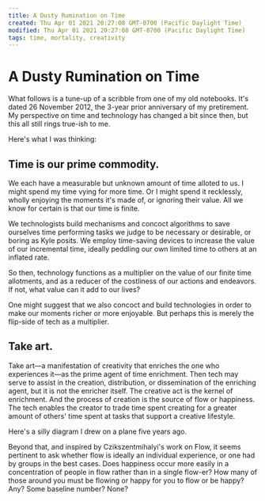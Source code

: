 ```yaml
---
title: A Dusty Rumination on Time
created: Thu Apr 01 2021 20:27:08 GMT-0700 (Pacific Daylight Time)
modified: Thu Apr 01 2021 20:27:08 GMT-0700 (Pacific Daylight Time)
tags: time, mortality, creativity
---
```


# A Dusty Rumination on Time

What follows is a tune-up of a scribble from one of my old notebooks. It's dated 26 November 2012, the 3-year prior anniversary of my pretirement. My perspective on time and technology has changed a bit since then, but this all still rings true-ish to me.

Here's what I was thinking:

## Time is our prime commodity.

We each have a measurable but unknown amount of time alloted to us. I might spend my time vying for more time. Or I might spend it recklessly, wholly enjoying the moments it's made of, or ignoring their value. All we know for certain is that our time is finite.

We technologists build mechanisms and concoct algorithms to save ourselves time performing tasks we judge to be necessary or desirable, or boring as Kyle posits. We employ time-saving devices to increase the value of our incremental time, ideally peddling our own limited time to others at an inflated rate.

So then, technology functions as a multiplier on the value of our finite time allotments, and as a reducer of the costliness of our actions and endeavors. If not, what value can it add to our lives?

One might suggest that we also concoct and build technologies in order to make our moments richer or more enjoyable. But perhaps this is merely the flip-side of tech as a multiplier.

## Take art.

Take art—a manifestation of creativity that enriches the one who experiences it—as the prime agent of time enrichment. Then tech may serve to assist in the creation, distribution, or dissemination of the enriching agent, but it is not the enricher itself. The creative act is the kernel of enrichment. And the process of creation is the source of flow or happiness. The tech enables the creator to trade time spent creating for a greater amount of others' time spent at tasks that support a creative lifestyle.

Here's a silly diagram I drew on a plane five years ago.

Beyond that, and inspired by Czikszentmihalyi's work on Flow, it seems pertinent to ask whether flow is ideally an individual experience, or one had by groups in the best cases. Does happiness occur more easily in a concentration of people in flow rather than in a single flow-er? How many of those around you must be flowing or happy for you to flow or be happy? Any? Some baseline number? None?

